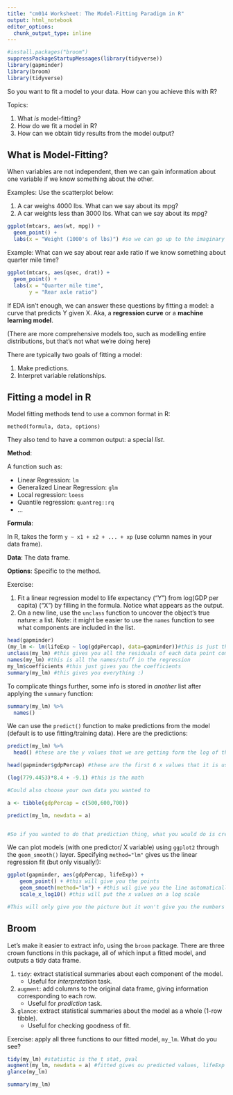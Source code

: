 ```yaml
---
title: "cm014 Worksheet: The Model-Fitting Paradigm in R"
output: html_notebook
editor_options: 
  chunk_output_type: inline
---
```


```r
#install.packages("broom")
suppressPackageStartupMessages(library(tidyverse))
library(gapminder)
library(broom)
library(tidyverse)
```

So you want to fit a model to your data. How can you achieve this with R?

Topics:

1. What _is_ model-fitting?
2. How do we fit a model in R?
3. How can we obtain tidy results from the model output?

## What is Model-Fitting?

When variables are not independent, then we can gain information about one variable if we know something about the other.

Examples: Use the scatterplot below:

1. A car weighs 4000 lbs. What can we say about its mpg?
2. A car weights less than 3000 lbs. What can we say about its mpg?

```r
ggplot(mtcars, aes(wt, mpg)) +
  geom_point() +
  labs(x = "Weight (1000's of lbs)") #so we can go up to the imaginary line, then go across to the y axis
```

Example: What can we say about rear axle ratio if we know something about quarter mile time?

```r
ggplot(mtcars, aes(qsec, drat)) + 
  geom_point() +
  labs(x = "Quarter mile time",
       y = "Rear axle ratio")
```


If EDA isn't enough, we can answer these questions by fitting a model: a curve that predicts Y given X. Aka, a __regression curve__ or a __machine learning model__. 

(There are more comprehensive models too, such as modelling entire distributions, but that's not what we're doing here)

There are typically two goals of fitting a model:

1. Make predictions.
2. Interpret variable relationships.

## Fitting a model in R

Model fitting methods tend to use a common format in R:

```
method(formula, data, options)
```

They also tend to have a common output: a special _list_. 

__Method__:

A function such as:

- Linear Regression: `lm`
- Generalized Linear Regression: `glm`
- Local regression: `loess`
- Quantile regression: `quantreg::rq`
- ...

__Formula__:

In R, takes the form `y ~ x1 + x2 + ... + xp` (use column names in your data frame).

__Data__: The data frame.

__Options__: Specific to the method.

Exercise:

1. Fit a linear regression model to life expectancy ("Y") from log(GDP per capita) ("X") by filling in the formula. Notice what appears as the output.
2. On a new line, use the `unclass` function to uncover the object's true nature: a list. Note: it might be easier to use the `names` function to see what components are included in the list. 

```r
head(gapminder)
(my_lm <- lm(lifeExp ~ log(gdpPercap), data=gapminder))#this is just the linear regression
unclass(my_lm) #this gives you all the residuals of each data point compared to the predicted line
names(my_lm) #this is all the names/stuff in the regression
my_lm$coefficients #this just gives you the coefficients
summary(my_lm) #this gives you everything :)
```

To complicate things further, some info is stored in _another_ list after applying the `summary` function:

```r
summary(my_lm) %>% 
  names()
```

We can use the `predict()` function to make predictions from the model (default is to use fitting/training data). Here are the predictions:

```r
predict(my_lm) %>% 
  head() #these are the y values that we are getting form the log of the first 6 values in gdpPercap

head(gapminder$gdpPercap) #these are the first 6 x values that it is using to plug into the formula

(log(779.4453)*8.4 + -9.1) #this is the math

#Could also choose your own data you wanted to

a <- tibble(gdpPercap = c(500,600,700))

predict(my_lm, newdata = a) 


#So if you wanted to do that prediction thing, what you would do is create a dataset that is just the averages of the data that you had. Then you would run that through the algorythm, and it would forecast the average sales or whatever

```

We can plot models (with one predictor/ X variable) using `ggplot2` through the `geom_smooth()` layer. Specifying `method="lm"` gives us the linear regression fit (but only visually!):

```r
ggplot(gapminder, aes(gdpPercap, lifeExp)) +
    geom_point() + #this will give you the points
    geom_smooth(method="lm") + #this wil give you the line automatically
    scale_x_log10() #this will put the x values on a log scale

#This will only give you the picture but it won't give you the numbers
```


## Broom

Let's make it easier to extract info, using the `broom` package. There are three crown functions in this package, all of which input a fitted model, and outputs a tidy data frame.

1. `tidy`: extract statistical summaries about each component of the model.
    - Useful for _interpretation_ task.
2. `augment`: add columns to the original data frame, giving information corresponding to each row.
    - Useful for _prediction_ task.
3. `glance`: extract statistical summaries about the model as a whole (1-row tibble).
    - Useful for checking goodness of fit.

Exercise: apply all three functions to our fitted model, `my_lm`. What do you see?

```r

tidy(my_lm) #statistic is the t stat, pval
augment(my_lm, newdata = a) #fitted gives ou predicted values, lifeExp tells you what they actually were, residial are in the .resid column, standard error of fitted values in .se.fit. Can also do this with new data fucntion to do it with new data that you want to specify.
glance(my_lm)

summary(my_lm)

```
